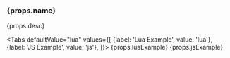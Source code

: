 
<h3>{props.name}</h3>

<p>{props.desc}</p>

<Tabs
  defaultValue="lua"
  values={[
    {label: 'Lua Example', value: 'lua'},
    {label: 'JS Example', value: 'js'},
  ]}>
  <TabItem value="lua">
    <CodeBlock
      className="language-lua"
    >
        {props.luaExample}
    </CodeBlock>
  </TabItem>
  <TabItem value="js">
    <CodeBlock
      className="language-js"
    >
        {props.jsExample}
    </CodeBlock>
  </TabItem>
</Tabs>